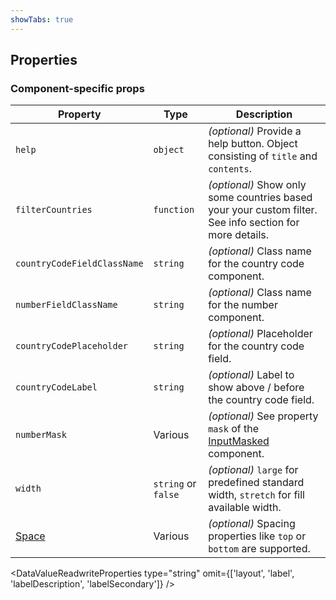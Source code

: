 ```yaml
---
showTabs: true
---
```



## Properties

### Component-specific props

| Property                                | Type                | Description                                                                                                 |
| --------------------------------------- | ------------------- | ----------------------------------------------------------------------------------------------------------- |
| `help`                                  | `object`            | _(optional)_ Provide a help button. Object consisting of `title` and `contents`.                            |
| `filterCountries`                       | `function`          | _(optional)_ Show only some countries based your your custom filter. See info section for more details.     |
| `countryCodeFieldClassName`             | `string`            | _(optional)_ Class name for the country code component.                                                     |
| `numberFieldClassName`                  | `string`            | _(optional)_ Class name for the number component.                                                           |
| `countryCodePlaceholder`                | `string`            | _(optional)_ Placeholder for the country code field.                                                        |
| `countryCodeLabel`                      | `string`            | _(optional)_ Label to show above / before the country code field.                                           |
| `numberMask`                            | Various             | _(optional)_ See property `mask` of the [InputMasked](/uilib/components/input-masked/properties) component. |
| `width`                                 | `string` or `false` | _(optional)_ `large` for predefined standard width, `stretch` for fill available width.                     |
| [Space](/uilib/layout/space/properties) | Various             | _(optional)_ Spacing properties like `top` or `bottom` are supported.                                       |

<DataValueReadwriteProperties
  type="string"
  omit={['layout', 'label', 'labelDescription', 'labelSecondary']}
/>
